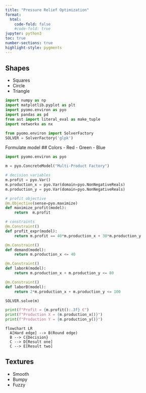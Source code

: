 ```yaml
---
title: "Pressure Relief Optimization"
format:
  html:
    code-fold: false 
    #code-fold: true
jupyter: python3
toc: true
number-sections: true
highlight-style: pygments
---
```

## Shapes

- Squares
- Circle
- Triangle


```python
import numpy as np
import matplotlib.pyplot as plt
import pyomo.environ as pyo
import pandas as pd
from ast import literal_eval as make_tuple
import networkx as nx

from pyomo.environ import SolverFactory
SOLVER = SolverFactory('glpk')
```
Formulate model
## Colors
- Red
- Green 
- Blue
```python
import pyomo.environ as pyo

m = pyo.ConcreteModel("Multi-Product Factory")

# decision variables
m.profit = pyo.Var()
m.production_x = pyo.Var(domain=pyo.NonNegativeReals)
m.production_y = pyo.Var(domain=pyo.NonNegativeReals)

# profit objective
@m.Objective(sense=pyo.maximize)
def maximize_profit(model):
    return  m.profit

# constraints
@m.Constraint()
def profit_expr(model):
    return m.profit == 40*m.production_x + 30*m.production_y

@m.Constraint()
def demand(model):
    return m.production_x <= 40

@m.Constraint()
def laborA(model):
    return m.production_x + m.production_y <= 80

@m.Constraint()
def laborB(model):
    return 2*m.production_x + m.production_y <= 100

SOLVER.solve(m)

print(f"Profit = {m.profit():.3f} €")
print(f"Production X = {m.production_x()}")
print(f"Production Y = {m.production_y()}")
```
```mermaid
flowchart LR
  A[Hard edge] --> B(Round edge)
  B --> C{Decision}
  C --> D[Result one]
  C --> E[Result two]
```

## Textures

- Smooth
- Bumpy
- Fuzzy